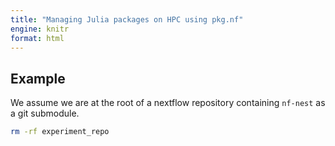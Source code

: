 ```yaml
---
title: "Managing Julia packages on HPC using pkg.nf"
engine: knitr
format: html
---
```


## Example

We assume we are at the root of a nextflow repository containing `nf-nest` 
as a git submodule. 

```bash
rm -rf experiment_repo
```

